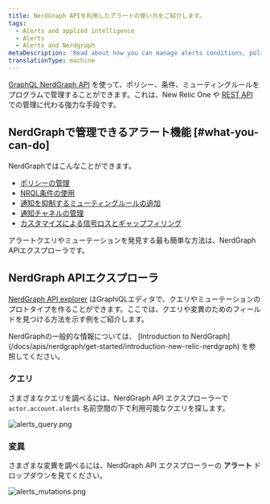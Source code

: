 ```yaml
---
title: NerdGraph APIを利用したアラートの使い方をご紹介します。
tags:
  - Alerts and applied intelligence
  - Alerts
  - Alerts and Nerdgraph
metaDescription: 'Read about how you can manage alerts conditions, policies, and muting rules using NerdGraph.'
translationType: machine
---
```




[GraphQL NerdGraph API](/docs/apis/nerdgraph/get-started/introduction-new-relic-nerdgraph) を使って、ポリシー、条件、ミューティングルールをプログラムで管理することができます。これは、New Relic One や [REST API](/docs/alerts/rest-api-alerts/new-relic-alerts-rest-api/rest-api-calls-new-relic-alerts) での管理に代わる強力な手段です。

## NerdGraphで管理できるアラート機能 [#what-you-can-do]

NerdGraphではこんなことができます。

* [ポリシーの管理](/docs/alerts/alerts-nerdgraph/nerdgraph-examples/nerdgraph-api-alerts-policies)
* [NRQL条件の使用](/docs/alerts/alerts-nerdgraph/nerdgraph-examples/nerdgraph-api-alerts-nrql-conditions)
* [通知を抑制するミューティングルールの追加](/docs/alerts/new-relic-alerts/managing-notification-channels/muting-rules-suppress-notifications)
* [通知チャネルの管理](/docs/alerts-applied-intelligence/new-relic-alerts/alerts-nerdgraph/nerdgraph-api-notification-channels/)
* [カスタマイズによる信号ロスとギャップフィリング](/docs/alerts-applied-intelligence/new-relic-alerts/alerts-nerdgraph/nerdgraph-api-loss-signal-gap-filling/)

アラートクエリやミューテーションを発見する最も簡単な方法は、NerdGraph APIエクスプローラです。

## NerdGraph APIエクスプローラ

[NerdGraph API explorer](https://api.newrelic.com/graphiql) はGraphiQLエディタで、クエリやミューテーションのプロトタイプを作ることができます。ここでは、クエリや変異のためのフィールドを見つける方法を示す例をご紹介します。

<Callout variant="tip">
  NerdGraphの一般的な情報については、 [Introduction to NerdGraph](/docs/apis/nerdgraph/get-started/introduction-new-relic-nerdgraph) を参照してください。
</Callout>

### クエリ

さまざまなクエリを調べるには、NerdGraph API エクスプローラーで `actor.account.alerts` 名前空間の下で利用可能なクエリを探します。

<img
  title="alerts_query.png"
  alt="alerts_query.png"
  src={alertsQuery0}
/>

### 変異

さまざまな変異を調べるには、NerdGraph API エクスプローラーの **アラート** ドロップダウンを見てください。

<img
  title="alerts_mutations.png"
  alt="alerts_mutations.png"
  src={alertsMutations0}
/>